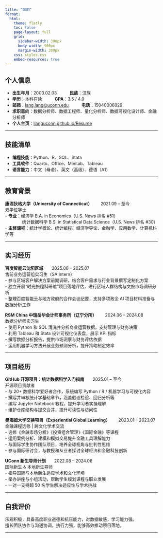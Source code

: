 ```yaml
---
title: "郎朗"
format: 
  html:
    theme: flatly
    toc: false
    page-layout: full
    grid:
      sidebar-width: 300px
      body-width: 900px
      margin-width: 300px
    css: styles.css
    embed-resources: true
---
```


## 个人信息

- **出生年月**：2003.02.03   **民族**：汉族  
- **学历**：本科在读   **GPA**：3.5 / 4.0  
- **邮箱**：[lang.lang@uconn.edu](mailto:lang.lang@uconn.edu)   **电话**：15040006029  
- **求职意向**：数据分析师、数据工程师、量化分析师、数据可视化设计师、金融分析师  
- **个人主页**：[llanguconn.github.io/Resume](https://llanguconn.github.io/Resume/)

---

## 技能清单

- **编程技能**：Python、R、SQL、Stata  
- **工具软件**：Quarto、Office、Minitab、Tableau  
- **语言能力**：中文（母语）、英文（高级）、德语（A1）

---

## 教育背景

**康涅狄格大学（University of Connecticut）**  2021.09 – 至今  
双学位学士  
- **专业**：经济学 B.A. in Economics（U.S. News 排名 #51）  
    统计数据科学 B.S. in Statistical Data Science（U.S. News 排名 #30）  
- **主修课程**：统计学概论、统计编程、经济学导论、金融学、应用数学、计算机科学等  

---

## 实习经历

**百度智能云沈阳区域**  2025.06 – 2025.07  
售前业务运营组实习生（SA Intern）  
- 参与区域客户解决方案前期调研，结合客户需求与行业背景撰写定制化方案  
- 独立开展“时光旅程科研馆”项目落地评估，进行区域人群结构与文旅市场调研分析  
- 整理百度智能云与地方政府的合作会议纪要，支持多项政企 AI 项目材料准备与数据分析工作  

**RSM China 中瑞岳华会计师事务所（辽宁分所）**  2024.06 – 2024.08  
数据分析师实习生  
- 使用 Python 和 SQL 清洗并分析商业运营数据，支持管理与财务决策  
- 利用 Tableau 和 Stata 设计可视化仪表盘，展示 KPI 指标  
- 撰写数据分析报告，提供市场洞察与财务评估依据  
- 运用机器学习方法开展业务预测分析，提升策略制定效率  

---

## 项目经历

**GitHub 开源项目：统计数据科学入门指南**  2025.01 – 至今  
开源项目贡献者  
- 与 20+ 数据科学爱好者合作，系统编写 Python / R / 机器学习与可视化内容  
- 撰写并审核统计学基础章节，涵盖假设检验、回归分析等  
- 编写 Jupyter Notebook 教程，提升学习者实操理解  
- 维护仓库结构与提交合并，提升可读性与访问性  

**曼海姆大学交换项目（Experiential Global Learning）**  2023.01 – 2023.07  
金融课程选修 | 跨文化学术交流  
- 选修《金融市场分析》《投资组合管理》《国际金融》等课程  
- 运用案例分析、建模和模拟交易提升金融工具理解能力  
- 与国际学生协作团队项目，培养全球视角与批判性思维  
- 参与国际研讨会，与教授和从业者探讨全球经济和金融科技创新  

**UConn 新生导师计划**  2022.08 – 2024.08  
国际新生 & 本地新生导师  
- 指导国际与本地新生适应学术和文化环境  
- 举办讲座与小组活动，帮助学生规划课程与职业发展  
- 一对一支持超 50 名学生解决适应性与学术挑战  

---

## 自我评价

乐观积极，具备高度职业道德和抗压能力，对数据敏感，学习能力强。  
擅长团队协作与沟通协调，执行力强，能够高效推动项目落地。

---

